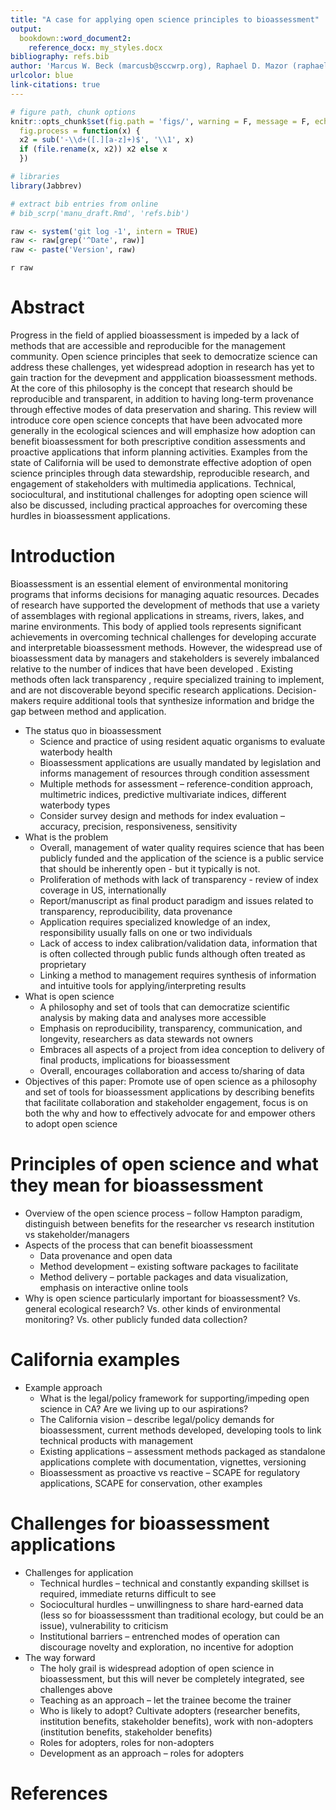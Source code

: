 ```yaml
---
title: "A case for applying open science principles to bioassessment"
output: 
  bookdown::word_document2:
    reference_docx: my_styles.docx
bibliography: refs.bib
author: 'Marcus W. Beck (marcusb@sccwrp.org), Raphael D. Mazor (raphaelm@sccwrp.org)'
urlcolor: blue
link-citations: true
---
```


```r
# figure path, chunk options
knitr::opts_chunk$set(fig.path = 'figs/', warning = F, message = F, echo = F, cache = T, dev.args = list(family = 'serif'), dpi = 300, warning = F, out.width = '100%', cache.path = 'manu_draft_cache/',
  fig.process = function(x) {
  x2 = sub('-\\d+([.][a-z]+)$', '\\1', x)
  if (file.rename(x, x2)) x2 else x
  })

# libraries
library(Jabbrev)

# extract bib entries from online
# bib_scrp('manu_draft.Rmd', 'refs.bib')

```

```r
raw <- system('git log -1', intern = TRUE)
raw <- raw[grep('^Date', raw)]
raw <- paste('Version', raw)
```
`r raw`

# Abstract 

Progress in the field of applied bioassessment is impeded by a lack of methods that are accessible and reproducible for the management community. Open science principles that seek to democratize science can address these challenges, yet widespread adoption in research has yet to gain traction for the devepment and appplication bioassessment methods.  At the core of this philosophy is the concept that research should be reproducible and transparent, in addition to having long-term provenance through effective modes of data preservation and sharing.  This review will introduce core open science concepts that have been advocated more generally in the ecological sciences and will emphasize how adoption can benefit bioassessment for both prescriptive condition assessments and proactive applications that inform planning activities.  Examples from the state of California will be used to demonstrate effective adoption of open science principles through data stewardship, reproducible research, and engagement of stakeholders with multimedia applications.  Technical, sociocultural, and institutional challenges for adopting open science will also be discussed, including practical approaches for overcoming these hurdles in bioassessment applications.

# Introduction

Bioassessment is an essential element of environmental monitoring programs that informs decisions for managing aquatic resources.  Decades of research have supported the development of methods that use a variety of assemblages with regional applications in streams, rivers, lakes, and marine environments.  This body of applied tools represents significant achievements in overcoming technical challenges for developing accurate and interpretable bioassessment methods.  However, the widespread use of bioassessment data by managers and stakeholders is severely imbalanced relative to the number of indices that have been developed .  Existing methods often lack transparency , require specialized training to implement, and are not discoverable beyond specific research applications. Decision-makers require additional tools that synthesize information and bridge the gap  between method and application. 

* The status quo in bioassessment
     * Science and practice of using resident aquatic organisms to evaluate waterbody health
     * Bioassessment applications are usually mandated by legislation and informs management of resources through condition assessment
     * Multiple methods for assessment – reference-condition approach, multimetric indices, predictive multivariate indices, different waterbody types
     * Consider survey design and methods for index evaluation – accuracy, precision, responsiveness,  sensitivity 
* What is the problem 
     * Overall, management of water quality requires science that has been publicly funded and the application of the science is a public service that should be inherently open - but it typically is not. 
     * Proliferation of methods with lack of transparency - review of index coverage in US, internationally
     * Report/manuscript as final product paradigm and issues related to transparency,  reproducibility, data provenance
     * Application requires specialized knowledge of an index, responsibility usually falls on one or two individuals
     * Lack of access to index calibration/validation data, information that is often collected through public funds although often treated as proprietary
     * Linking a method to management requires synthesis of information and intuitive tools for applying/interpreting results
* What is open science
     * A philosophy and set of tools that can democratize scientific analysis by making data and analyses more accessible
     * Emphasis on reproducibility, transparency, communication, and longevity, researchers as data stewards not owners
     * Embraces all aspects of a project from idea conception to delivery of final products, implications for bioassessment
     * Overall, encourages collaboration and access to/sharing of data
* Objectives of this paper: Promote use of open science as a philosophy and set of tools for bioassessment applications by describing benefits that facilitate collaboration and stakeholder engagement, focus is on both the why and how to effectively advocate for and empower others to adopt open science

# Principles of open science and what they mean for bioassessment

* Overview of the open science process – follow Hampton paradigm, distinguish between benefits for the researcher vs research institution vs stakeholder/managers
* Aspects of the process that can benefit bioassessment
     * Data provenance and open data
     * Method development – existing software packages to facilitate
     * Method delivery – portable packages and data visualization, emphasis on interactive online tools
* Why is open science particularly important for bioassessment? Vs. general ecological research? Vs. other kinds of environmental monitoring? Vs. other publicly funded data collection?

# California examples

* Example approach
     * What is the legal/policy framework for supporting/impeding open science in CA? Are we living up to our aspirations?  
     * The California vision – describe legal/policy demands for bioassessment, current methods developed, developing tools to link technical products with management 
     * Existing applications – assessment methods packaged as standalone applications complete with documentation, vignettes, versioning
     * Bioassessment as proactive vs reactive – SCAPE for regulatory applications, SCAPE for conservation, other examples
     
# Challenges for bioassessment applications

* Challenges for application
     * Technical hurdles – technical and constantly expanding skillset is required, immediate returns difficult to see
     * Sociocultural hurdles – unwillingness to share hard-earned data (less so for bioassesssment than traditional ecology, but could be an issue), vulnerability to criticism
     * Institutional barriers – entrenched modes of operation can discourage novelty and exploration, no incentive for adoption
* The way forward
     * The holy grail is widespread adoption of open science in bioassessment, but this will never be completely integrated, see challenges above
     * Teaching as an approach – let the trainee become the trainer
     * Who is likely to adopt?  Cultivate adopters (researcher benefits, institution benefits, stakeholder benefits), work with non-adopters (institution benefits, stakeholder benefits)
     * Roles for adopters, roles for non-adopters
     * Development as an approach – roles for adopters
     
# References


